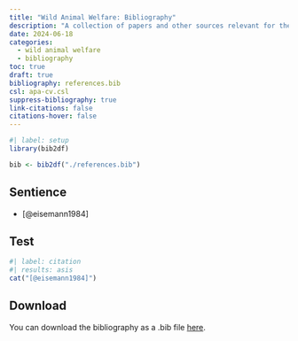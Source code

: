 ```yaml
---
title: "Wild Animal Welfare: Bibliography"
description: "A collection of papers and other sources relevant for the study of wild animal welfare."
date: 2024-06-18
categories:
  - wild animal welfare
  - bibliography
toc: true
draft: true
bibliography: references.bib
csl: apa-cv.csl
suppress-bibliography: true
link-citations: false
citations-hover: false
---
```


```r
#| label: setup
library(bib2df)

bib <- bib2df("./references.bib")
```

## Sentience

-   [@eisemann1984]

## Test

```r
#| label: citation
#| results: asis
cat("[@eisemann1984]")

```

## Download

You can download the bibliography as a .bib file [here](references.bib).